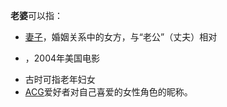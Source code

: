 '''老婆'''可以指：
*[[妻子|妻子]]，婚姻关系中的女方，与“老公”（丈夫）相对
*{{link-en|老婆 (電影)|Ball & Chain}}，2004年美国电影
*古时可指老年妇女
*[[ACG|ACG]]爱好者对自己喜爱的女性角色的昵称。

{{disambig|L|cat=二字消歧义}}